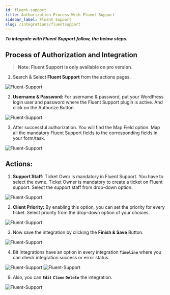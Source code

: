 ```yaml
---
id: fluent-support
title: Authorization Process With Fluent Support
sidebar_label: Fluent Support
slug: /integrations/fluentsupport
---
```


***To integrate with Fluent Support follow, the below steps.***

## Process of Authorization and Integration
> **Note: Fluent Support is only available on pro version.**

1. Search & Select **Fluent Support** from the actions pages.
 <Image src="actions/fluent-support/select-fluent-support" alt="Fluent-Support" w="1020" h="350" />

2.	**Username & Password:** For username & password, put your WordPress login user and password where the Fluent Support plugin is active. And click on the Authorize Button
 <Image src="actions/fluent-support/user-name-and-pass" alt="Fluent-Support" w="1020" h="350" />

3.	After successful authorization. You will find the Map Field option. Map all the mandatory Fluent Support fields to the corresponding fields in your form/task.
 <Image src="actions/fluent-support/field-mapping" alt="Fluent-Support" w="1020" h="350" />

## Actions:
1.	**Support Staff:** Ticket Ownr is mandatory in Fluent Support. You have to select the owne. Ticket Owner is mandatory to create a ticket on Fluent support. Select the support staff from drop-down option.
 <Image src="actions/fluent-support/select-support-staff" alt="Fluent-Support" w="1020" h="350" />

2.	**Client Priority:** By enabling this option, you can set the priority for every ticket. Select priority from the drop-down option of your choices.
 <Image src="actions/fluent-support/select-priority" alt="Fluent-Support" w="1020" h="350" />

3.	Now save the integration by clicking the **Finish & Save** Button.
 <Image src="actions/fluent-support/finish-and-save" alt="Fluent-Support" w="1020" h="350" />

4. Bit Integrations have an option in every integration **`Timeline`** where you can check integration success or error status.
 <Image src="actions/fluent-support/timeline" alt="Fluent-Support" w="1020" h="350" />
 <Image src="actions/fluent-support/sucess-or-error-status" alt="Fluent-Support" w="1020" h="350" />

9. Also, you can **`Edit`** **`Clone`** **`Delete`** the integration.
 <Image src="actions/fluent-support/edit-clone-delete" alt="Fluent-Support" w="1020" h="350" />

